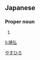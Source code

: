 ==Japanese==
{{ja-kanjitab|靖|弘}}

===Proper noun===
{{ja-pos|proper|やすひろ}}

# {{given name|male|lang=ja}}

[[Category:Japanese male given names|やすひろ]]

[[li:靖弘]]
